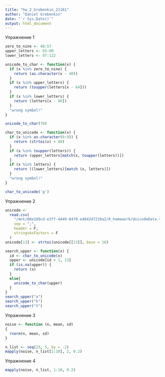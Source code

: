 ```yaml
---
title: "hw_2_Grebenkin_21161"
author: "Daniel Grebenkin"
date: "`r Sys.Date()`"
output: html_document
---
```


Упражнение 1

```r
zero_to_nine <- 48:57
upper_letters <- 65:90
lower_letters <- 97:122

unicode_to_char <- function(x) {
  if (x %in% zero_to_nine) {
    return (as.character(x - 48))
  }
  if (x %in% upper_letters) {
    return (toupper(letters[x - 64]))
  }
  if (x %in% lower_letters) {
    return (letters[x - 96])
  }
  "wrong symbol!"
} 

unicode_to_char(70)

char_to_unicode <- function(x) {
  if (x %in% as.character(0:9)) {
    return (strtoi(x) + 48)
  }
  if (x %in% toupper(letters)) {
    return (upper_letters[match(x, toupper(letters))])
  }
  if (x %in% letters) {
    return ((lower_letters)[match (x, letters)])
  }
  "wrong symbol!"
}

char_to_unicode('g')
```

Упражнение 2

```r
unicode <-
  read.csv(
    "/mnt/80e189cd-e3ff-4d49-8470-e4842d7210a2/R_homework/UnicodeData.txt",
    sep = ";",
    header = F,
    stringsAsFactors = F
  )
unicode[13] <- strtoi(unicode[[13]], base = 16)

search_upper <- function(x) {
  id <- char_to_unicode(x)
  upper <- unicode[id + 1, 13]
  if (is.na(upper)) {
    return (x)
  }
  else{
    unicode_to_char(upper)
  }
}
search_upper("a")
search_upper("h")
search_upper("t")
```

Упражнение 3

```r
noise <- function (n, mean, sd)
{
  rnorm(n, mean, sd)
}

n_list <- seq(25, 5, by = -2)
mapply(noise, n_list[1:10], 2, 0.2)
```

Упражнение 4

```r
mapply(noise, n_list, 1:10, 0.2)
```
